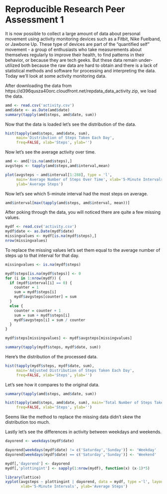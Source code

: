 # Reproducible Research Peer Assessment 1

It is now possible to collect a large amount of data about personal movement using activity monitoring devices such as a Fitbit, Nike Fuelband, or Jawbone Up. These type of devices are part of the "quantified self" movement - a group of enthusiasts who take measurements about themselves regularly to improve their health, to find patterns in their behavior, or because they are tech geeks. But these data remain under-utilized both because the raw data are hard to obtain and there is a lack of statistical methods and software for processing and interpreting the data. Today we'll look at some activity monitoring data.

After downloading the data from https://d396qusza40orc.cloudfront.net/repdata_data_activity.zip, we load the data.


```r
amd <- read.csv('activity.csv')
amd$date <- as.Date(amd$date)
summary(tapply(amd$steps, amd$date, sum))
```

Now that the data is loaded let's see the distribution of the data.

```r
hist(tapply(amd$steps, amd$date, sum),
     main='Distribution of Steps Taken Each Day',
     freq=FALSE, xlab='Steps', ylab='')
```

Now let's see the average activity over time.

```r
amd <- amd[!is.na(amd$steps),]
avgsteps <- tapply(amd$steps,amd$interval,mean)
```

```r
plot(avgsteps ~ amd$interval[1:288], type = 'l',
     main='Average Number of Steps Over Time', xlab='5-Minute Intervals',
     ylab='Average Steps')
```

Now let's see which 5-minute interval had the most steps on average.

```r
amd$interval[max(tapply(amd$steps, amd$interval, mean))]
```

After poking through the data, you will noticed there are quite a few missing values.

```r
mydf <- read.csv('activity.csv')
mydf$date <- as.Date(mydf$date)
missingvalues <- mydf[is.na(mydf$steps),]
nrow(missingvalues)
```

To replace the missing values let's set them equal to the average number of steps up to that interval for that day.

```r
missingvalues <- is.na(mydf$steps)

mydf$steps[is.na(mydf$steps)] <- 0
for (i in 1:nrow(mydf)) {
  if (mydf$interval[i] == 0) {
    counter = 1
    sum = mydf$steps[i]
    mydf$avgsteps[counter] = sum
  }
  else {
    counter = counter + 1
    sum = sum + mydf$steps[i]
    mydf$avgsteps[i] = sum / counter
  }
}

mydf$steps[missingvalues] <- mydf$avgsteps[missingvalues]

summary(tapply(mydf$steps, mydf$date, sum))
```

Here's the distribution of the processed data.

```r
hist(tapply(mydf$steps, mydf$date, sum),
     main='Adjusted Distribution of Steps Taken Each Day',
     freq=FALSE, xlab='Steps', ylab='')
```

Let's see how it compares to the original data.

```r
summary(tapply(amd$steps, amd$date, sum))
```

```r
hist(tapply(amd$steps, amd$date, sum), main='Total Number of Steps Taken Each Day',
     freq=FALSE, xlab='Steps', ylab='')
```

Seems like the method to replace the missing data didn't skew the distribution too much.

Lastly let's see the differences in activity between weekdays and weekends.

```r
dayorend <- weekdays(mydf$date)

dayorend[weekdays(mydf$date) != c('Saturday','Sunday')] <- 'Weekday'
dayorend[weekdays(mydf$date) == c('Saturday','Sunday')] <- 'Weekend'

mydf[,'dayorend'] <- dayorend
mydf[,'plottingint'] <- sapply(1:nrow(mydf), function(x) (x-1)*5)
```

```r
library(lattice)
xyplot(avgsteps ~ plottingint | dayorend, data = mydf, type ='l', layout=c(1,2),
       xlab='5-Minute Intervals', ylab='Average Steps')
```